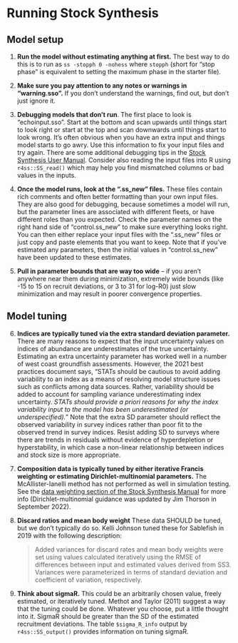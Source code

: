 # Running Stock Synthesis

## Model setup

1.  **Run the model without estimating anything at first.** The best way to do this is to run as `ss -stopph 0 -nohess` where `stopph` (short for "stop phase" is equivalent to setting the maximum phase in the starter file).

2.  **Make sure you pay attention to any notes or warnings in "warning.sso".** If you don't understand the warnings, find out, but don't just ignore it.

3.  **Debugging models that don't run**. The first place to look is "echoinput.sso". Start at the bottom and scan upwards until things start to look right or start at the top and scan downwards until things start to look wrong. It's often obvious when you have an extra input and things model starts to go awry. Use this information to fix your input files and try again. There are some additional debugging tips in the [Stock Synthesis User Manual](https://nmfs-stock-synthesis.github.io/doc/SS330_User_Manual.html#debugging-tips). Consider also reading the input files into R using `r4ss::SS_read()` which may help you find mismatched columns or bad values in the inputs.

4.  **Once the model runs, look at the ".ss_new" files.** These files contain rich comments and often better formatting than your own input files. They are also good for debugging, because sometimes a model will run, but the parameter lines are associated with different fleets, or have different roles than you expected. Check the parameter names on the right hand side of "control.ss_new" to make sure everything looks right. You can then either replace your input files with the ".ss_new" files or just copy and paste elements that you want to keep. Note that if you've estimated any parameters, then the initial values in "control.ss_new" have been updated to these estimates.

5.  **Pull in parameter bounds that are way too wide** -- if you aren't anywhere near them during minimization, extremely wide bounds (like -15 to 15 on recruit deviations, or 3 to 31 for log-R0) just slow minimization and may result in poorer convergence properties.

## Model tuning

6. **Indices are typically tuned via the extra standard deviation parameter.** There are many reasons to expect that the input uncertainty values on indices of abundance are underestimates of the true uncertainty. Estimating an extra uncertainty parameter has worked well in a number of west coast groundfish assessments. However, the 2021 best practices document says, "STATs should be cautious to avoid adding variability to an index as a means of resolving model structure issues such as conflicts among data sources. Rather, variability should be added to account for sampling variance underestimating index uncertainty. *STATs should provide a priori reasons for why the index variability input to the model has been underestimated (or underspecified).*" Note that the extra SD parameter should reflect the observed variability in survey indices rather than poor fit to the observed trend in survey indices. Resist adding SD to surveys where there are trends in residuals without evidence of hyperdepletion or hyperstability, in which case a non-linear relationship between indices and stock size is more appropriate.

7. **Composition data is typically tuned by either iterative Francis weighting or estimating Dirichlet-multinomial parameters.** The McAllister-Ianelli method has not performed as well in simulation testing. See the [data weighting section of the Stock Synthesis Manual](https://nmfs-stock-synthesis.github.io/doc/SS330_User_Manual.html#DataWeight) for more info (Dirichlet-multinomial guidance was updated by Jim Thorson in September 2022).

8. **Discard ratios and mean body weight** These data SHOULD be tuned, but we don't typically do so. Kelli Johnson tuned these for Sablefish in 2019 with the following description:

    > Added variances for discard rates and mean body weights were set using values calculated iteratively using the RMSE of differences between input and estimated values derived from SS3. Variances were parameterized in terms of standard deviation and coefficient of variation, respectively.

9. **Think about sigmaR.** This could be an arbitrarily chosen value, freely estimated, or iteratively tuned. Methot and Taylor (2011) suggest a way that the tuning could be done. Whatever you choose, put a little thought into it. SigmaR should be greater than the SD of the estimated recruitment deviations. The table `$sigma_R_info` output by `r4ss::SS_output()` provides information on tuning sigmaR.
